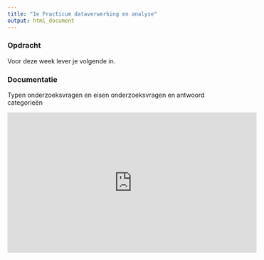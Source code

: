 ```yaml
---
title: "1e Practicum dataverwerking en analyse"
output: html_document
---
```



### Opdracht

Voor deze week lever je volgende in.


### Documentatie

Typen onderzoeksvragen en eisen onderzoeksvragen en antwoord categorieën

<iframe width="560" height="315" src="https://www.youtube.com/embed/i-5U9F-KzBY" frameborder="0" allow="autoplay; encrypted-media" allowfullscreen></iframe>
